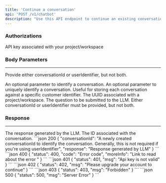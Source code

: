 ```yaml
---
title: 'Continue a conversation'
api: 'POST /v1/chatbot'
description: "Use this API endpoint to continue an existing conversation with a user"
---
```

### Authorizations
<ParamField header="x-api-key" type="string" required>
API key associated with your project/workspace
</ParamField>

### Body Parameters
___
<Note>Provide either conversationId or userIdentifier, but not both.</Note>

<ParamField body="conversationId" type="string">
  An optional parameter to identify a conversation.
</ParamField>
<ParamField body="userIdentifier" type="string">
  An optional parameter to uniquely identify a conversation. Useful for storing each conversation against a specific customer identifier.
</ParamField>
<ParamField body="projectId" type="string" required>
  The UUID associated with a project/workspace.
</ParamField>
<ParamField body="question" type="string" required>
  The question to be submitted to the LLM.
</ParamField>
<ValidationRule type="oneOf">
  Either conversationId or userIdentifier must be provided, but not both.
</ValidationRule>




### Response
___
<ResponseField name="response" type="string">
 The response generated by the LLM.
</ResponseField>
<ResponseField name="conversationId" type="string">
The ID associated with the conversation.
</ResponseField>

<ResponseExample>
   ```json 200
{
  "conversationId": "A newly created conversationId to identify the conversation. Generally, this is not required if you're using userIdentifier",
  "response": "Response generated by LLM"
}
```
```json 400
{
  "status": 400,
  "code": "Error code",
  "moreInfo": "Link to read about the error "
}
```
```json 401
{
  "status": 401,
  "msg": "Api key is not valid"
}
```
```json 402
{
  "status": 402,
  "msg": "Please upgrade your account to continue"
}
```
```json 403
{
  "status": 403,
  "msg": "Forbidden"
}
```
```json 500
{
  "status": 500,
  "msg": "Server Error"
}
```
</ResponseExample>


